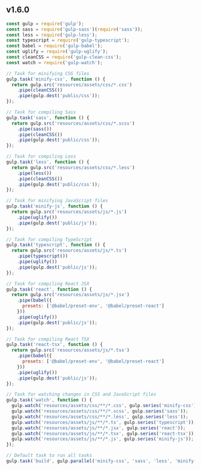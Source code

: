 
## v1.6.0

```js copy filename="gulpfile.js"
const gulp = require('gulp');
const sass = require('gulp-sass')(require('sass'));
const less = require('gulp-less');
const typescript = require('gulp-typescript');
const babel = require('gulp-babel');
const uglify = require('gulp-uglify');
const cleanCSS = require('gulp-clean-css');
const watch = require('gulp-watch');

// Task for minifying CSS files
gulp.task('minify-css', function () {
  return gulp.src('resources/assets/css/*.css')
    .pipe(cleanCSS())
    .pipe(gulp.dest('public/css'));
});

// Task for compiling Sass
gulp.task('sass', function () {
  return gulp.src('resources/assets/css/*.scss')
    .pipe(sass())
    .pipe(cleanCSS())
    .pipe(gulp.dest('public/css'));
});

// Task for compiling Less
gulp.task('less', function () {
  return gulp.src('resources/assets/css/*.less')
    .pipe(less())
    .pipe(cleanCSS())
    .pipe(gulp.dest('public/css'));
});

// Task for minifying JavaScript files
gulp.task('minify-js', function () {
  return gulp.src('resources/assets/js/*.js')
    .pipe(uglify())
    .pipe(gulp.dest('public/js'));
});

// Task for compiling TypeScript
gulp.task('typescript', function () {
  return gulp.src('resources/assets/js/*.ts')
    .pipe(typescript())
    .pipe(uglify())
    .pipe(gulp.dest('public/js'));
});

// Task for compiling React JSX
gulp.task('react', function () {
  return gulp.src('resources/assets/js/*.jsx')
    .pipe(babel({
      presets: ['@babel/preset-env', '@babel/preset-react']
    }))
    .pipe(uglify())
    .pipe(gulp.dest('public/js'));
});

// Task for compiling React TSX
gulp.task('react-tsx', function () {
  return gulp.src('resources/assets/js/*.tsx')
    .pipe(babel({
      presets: ['@babel/preset-env', '@babel/preset-react']
    }))
    .pipe(uglify())
    .pipe(gulp.dest('public/js'));
});

// Task for watching changes in CSS and JavaScript files
gulp.task('watch', function () {
  gulp.watch('resources/assets/css/**/*.css', gulp.series('minify-css'));
  gulp.watch('resources/assets/css/**/*.scss', gulp.series('sass'));
  gulp.watch('resources/assets/css/**/*.less', gulp.series('less'));
  gulp.watch('resources/assets/js/**/*.ts', gulp.series('typescript'));
  gulp.watch('resources/assets/js/**/*.jsx', gulp.series('react'));
  gulp.watch('resources/assets/js/**/*.tsx', gulp.series('react-tsx'));
  gulp.watch('resources/assets/js/**/*.js', gulp.series('minify-js'));
});

// Default task to run all tasks
gulp.task('build', gulp.parallel('minify-css', 'sass', 'less', 'minify-js', 'typescript', 'react', 'react-tsx',));
```